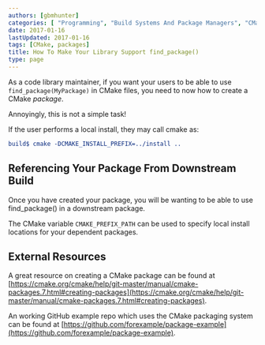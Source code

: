```yaml
---
authors: [gbmhunter]
categories: [ "Programming", "Build Systems And Package Managers", "CMake" ]
date: 2017-01-16
lastUpdated: 2017-01-16
tags: [CMake, packages]
title: How To Make Your Library Support find_package()
type: page
---
```


As a code library maintainer, if you want your users to be able to use `find_package(MyPackage)` in CMake files, you need to now how to create a CMake _package_.

Annoyingly, this is not a simple task!

If the user performs a local install, they may call cmake as:

```cmake
build$ cmake -DCMAKE_INSTALL_PREFIX=../install ..
```

## Referencing Your Package From Downstream Build

Once you have created your package, you will be wanting to be able to use find_package() in a downstream package.

The CMake variable `CMAKE_PREFIX_PATH` can be used to specify local install locations for your dependent packages.

## External Resources

A great resource on creating a CMake package can be found at [https://cmake.org/cmake/help/git-master/manual/cmake-packages.7.html#creating-packages](https://cmake.org/cmake/help/git-master/manual/cmake-packages.7.html#creating-packages).

An working GitHub example repo which uses the CMake packaging system can be found at [https://github.com/forexample/package-example](https://github.com/forexample/package-example).
